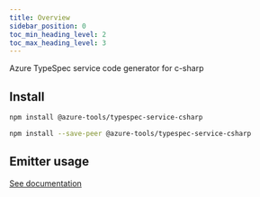 ```yaml
---
title: Overview
sidebar_position: 0
toc_min_heading_level: 2
toc_max_heading_level: 3
---
```



Azure TypeSpec service code generator for c-sharp

## Install

<Tabs>
<TabItem  label="In a spec" default>

```bash
npm install @azure-tools/typespec-service-csharp
```

</TabItem>
<TabItem  label="In a library" default>

```bash
npm install --save-peer @azure-tools/typespec-service-csharp
```

</TabItem>
</Tabs>

## Emitter usage

[See documentation](./emitter.md)
